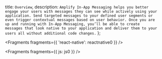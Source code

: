   title: `Overview`,
  description: `Amplify In-App Messaging helps you better engage your users with messages they can see while actively using your application. Send targeted messages to your defined user segments or even trigger contextual messages based on user behavior. Once you are up and running with In-App Messaging, you’ll be able to create messages that look native to your application and deliver them to your users all without additional code changes.`
};


<Fragments fragments={{ 'react-native': reactnative0 }} />


<Fragments fragments={{ js: js0 }} />
